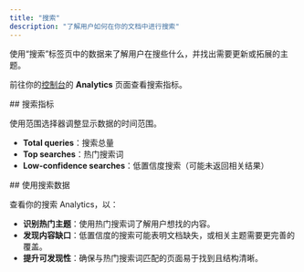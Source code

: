 ```yaml
---
title: "搜索"
description: "了解用户如何在你的文档中进行搜索"
---
```


使用“搜索”标签页中的数据来了解用户在搜些什么，并找出需要更新或拓展的主题。

前往你的[控制台](https://dashboard.mintlify.com/products/analytics)的 **Analytics** 页面查看搜索指标。

<div id="search-metrics">
  ## 搜索指标
</div>

使用范围选择器调整显示数据的时间范围。

- **Total queries**：搜索总量
- **Top searches**：热门搜索词
- **Low-confidence searches**：低置信度搜索（可能未返回相关结果）

<div id="using-search-data">
  ## 使用搜索数据
</div>

查看你的搜索 Analytics，以：

- **识别热门主题**：使用热门搜索词了解用户想找的内容。
- **发现内容缺口**：低置信度的搜索可能表明文档缺失，或相关主题需要更完善的覆盖。
- **提升可发现性**：确保与热门搜索词匹配的页面易于找到且结构清晰。